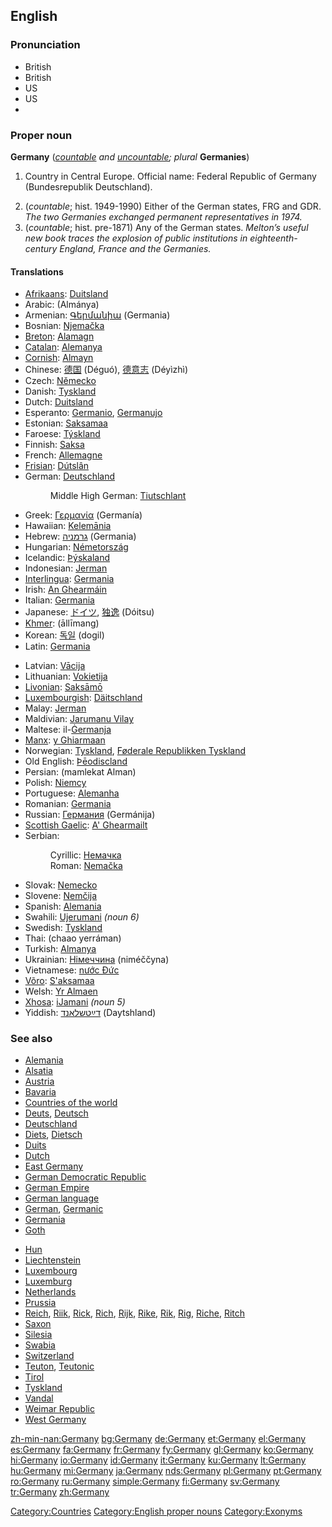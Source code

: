 ==English==
{{wikipedia}}

===Pronunciation===
*British {{IPA|[ˈdʒɜːmənɪ]}}
*British {{SAMPA|/"dZ3:m@nI/}}
*US {{IPA|[ˈdʒɝməni]}}
*US {{SAMPA|/"dZ3`m@ni/}}
*{{audio|en-uk-germany.ogg|Audio (UK)}}

===Proper noun===
'''Germany''' (''[[countable]] and [[uncountable]]; plural'' '''Germanies''')

# {{uncountable}} Country in Central Europe. Official name: Federal Republic of Germany (Bundesrepublik Deutschland).
# (''countable''; hist. 1949-1990) Either of the German states, FRG and GDR. ''The two Germanies exchanged permanent representatives in 1974.''
# (''countable''; hist. pre-1871) Any of the German states. ''Melton’s useful new book traces the explosion of public institutions in eighteenth-century England, France and the Germanies.''

====Translations====
{{trans-top|Germany}}
*[[Afrikaans]]: [[Duitsland]]
*Arabic: {{ARchar|[[المانيا]]}} (Almánya) {{f}}
*Armenian: [[Գերմանիա]] (Germania)
*Bosnian: [[Njemačka]] {{f}}
*[[Breton]]: [[Alamagn]]
*[[Catalan]]: [[Alemanya]]
*[[Cornish]]: [[Almayn]]
*Chinese: [[德国]] (Déguó), [[德意志]] (Déyìzhì)
*Czech: [[Německo]] {{n}}
*Danish: [[Tyskland]] {{n}}
*Dutch: [[Duitsland]] {{n}}
*Esperanto: [[Germanio]], [[Germanujo]]
*Estonian: [[Saksamaa]]
*Faroese: [[Týskland]] {{n}}
*Finnish: [[Saksa]]
*French: [[Allemagne]] {{f}}
*[[Frisian]]: [[Dútslân]] {{n}}
*German: [[Deutschland]] {{n}}
*:Middle High German: [[Tiutschlant]] {{n}}
*Greek: [[Γερμανία]] (Germanía) {{f}}
*Hawaiian: [[Kelemānia]]
*Hebrew: [[גרמניה]] (Germania) {{f}}
*Hungarian: [[Németország]]
*Icelandic: [[Þýskaland]] {{n}}
*Indonesian: [[Jerman]]
*[[Interlingua]]: [[Germania]]
*Irish: [[An Ghearmáin]] {{f}}
*Italian: [[Germania]] {{f}}
*Japanese: [[ドイツ]], [[独逸]] (Dóitsu)
*[[Khmer]]: {{KMchar|[[ឤលឺម៉ង់]]}} (āllīmang)
*Korean: [[독일]] (dogil)
*Latin: [[Germania]] {{f}}
{{trans-mid}}
*Latvian: [[Vācija]] {{f}}
*Lithuanian: [[Vokietija]] {{f}}
*[[Livonian]]: [[Saksāmō]]
*[[Luxembourgish]]: [[Däitschland]] {{n}}
*Malay: [[Jerman]]
*Maldivian: [[Jarumanu Vilay]]
*Maltese: il-[[Ġermanja]] {{f}}
*[[Manx]]: [[y Ghiarmaan]]
*Norwegian: [[Tyskland]], [[Føderale Republikken Tyskland]]
*Old English: [[Þēodiscland]] {{n}}
*Persian: {{FAchar|[[مملکت المان]]}} (mamlekat Alman)
*Polish: [[Niemcy]]
*Portuguese: [[Alemanha]] {{f}}
*Romanian: [[Germania]] {{f}}
*Russian: [[Германия]] (Germánija) {{f}}
*[[Scottish Gaelic]]: [[A' Ghearmailt]] {{f}}
*Serbian:
*:Cyrillic: [[Немачка]] {{f}}
*:Roman: [[Nemačka]] {{f}}
*Slovak: [[Nemecko]] {{n}}
*Slovene: [[Nemčija]] {{f}}
*Spanish: [[Alemania]] {{f}}
*Swahili: [[Ujerumani]] ''(noun 6)''
*Swedish: [[Tyskland]]
*Thai: {{THchar|[[ชาวเยอรมัน]]}} (chaao yerráman)
*Turkish: [[Almanya]]
*Ukrainian: [[Німеччина]] (niméččyna) {{f}}
*Vietnamese: [[nước Đức]]
*[[Võro]]: [[S'aksamaa]]
*Welsh: [[Yr Almaen]] {{f}}
*[[Xhosa]]: [[iJamani]] ''(noun 5)''
*Yiddish: [[דײַטשלאַנד]] (Daytshland) {{n}}
{{trans-bottom}}

===See also===
{{top}}
*[[Alemania]]
*[[Alsace|Alsatia]]
*[[Austria]]
*[[Bavaria]]
*[[Countries of the world]]
*[[Deuts]], [[Deutsch]]
*[[Deutschland]]
*[[Diets]], [[Dietsch]]
*[[Duits]]
*[[Dutch]]
*[[East Germany]]
*[[German Democratic Republic]]
*[[German Empire]]
*[[German language]]
*[[German]], [[Germanic]]
*[[Germania]]
*[[Goth]]
{{mid}}
*[[Hun]]
*[[Liechtenstein]]
*[[Luxembourg]]
*[[Luxemburg]]
*[[Netherlands]]
*[[Prussia]]
*[[Reich]], [[Riik]], [[Rick]], [[Rich]], [[Rijk]], [[Rike]], [[Rik]], [[Rig]], [[Riche]], [[Ritch]]
*[[Saxon]]
*[[Silesia]]
*[[Swabia]]
*[[Switzerland]]
*[[Teuton]], [[Teutonic]]
*[[Tirol]]
*[[Tyskland]]
*[[Vandal]]
*[[Weimar Republic]]
*[[West Germany]]
{{bottom}}

[[Category:Countries]]
[[Category:English proper nouns]]
[[Category:Exonyms]]

[[zh-min-nan:Germany]]
[[bg:Germany]]
[[de:Germany]]
[[et:Germany]]
[[el:Germany]]
[[es:Germany]]
[[fa:Germany]]
[[fr:Germany]]
[[fy:Germany]]
[[gl:Germany]]
[[ko:Germany]]
[[hi:Germany]]
[[io:Germany]]
[[id:Germany]]
[[it:Germany]]
[[ku:Germany]]
[[lt:Germany]]
[[hu:Germany]]
[[mi:Germany]]
[[ja:Germany]]
[[nds:Germany]]
[[pl:Germany]]
[[pt:Germany]]
[[ro:Germany]]
[[ru:Germany]]
[[simple:Germany]]
[[fi:Germany]]
[[sv:Germany]]
[[tr:Germany]]
[[zh:Germany]]